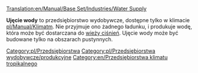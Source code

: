 [[Translation:en/Manual/Base Set/Industries/Water Supply]]

{{pl/Przedsiębiorstwa|image=en/Watersupply.png
|name=Ujęcie wody
|climates=[[pl/Manual/Klimat]]
|accepts=Nic
|produces=[[pl/Manual/Base Set/Cargos/Woda|Woda]]
}}
'''Ujęcie wody''' to przedsiębiorstwo wydobywcze, dostępne tylko w klimacie [[pl/Manual/Klimat]]m. Nie przyjmuje ono żadnego ładunku, i produkuje wodę, która może być dostarczana do [[pl/Manual/Base Set/Industries/Wieża ciśnień|wieży ciśnień]]. Ujęcie wody może być budowane tylko na obszarach pustynnych.

{{pl/Navbox Industries}}

[[Category:pl/Przedsiębiorstwa]]
[[Category:pl/Przedsiębiorstwa wydobywcze/produkcyjne]]
[[Category:en/Przedsiębiorstwa klimatu tropikalnego]]